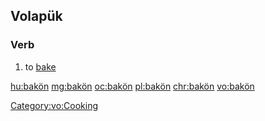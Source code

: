 ==Volapük==

===Verb===
{{head|vo|verb}}

# to [[bake]]

[[Category:vo:Cooking]]

[[hu:bakön]]
[[mg:bakön]]
[[oc:bakön]]
[[pl:bakön]]
[[chr:bakön]]
[[vo:bakön]]